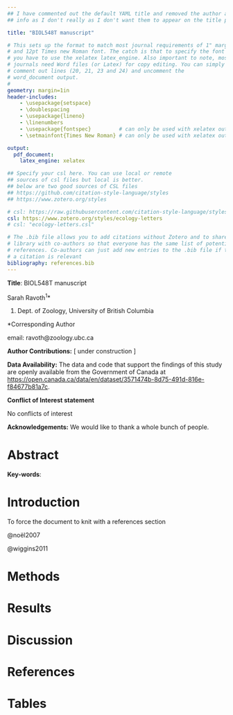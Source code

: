 ```yaml
---
## I have commented out the default YAML title and removed the author and data 
## info as I don't really as I don't want them to appear on the title page

title: "BIOL548T manuscript"

# This sets up the format to match most journal requirements of 1" margins
# and 12pt Times new Roman font. The catch is that to specify the font
# you have to use the xelatex latex_engine. Also important to note, most 
# journals need Word files (or Latex) for copy editing. You can simply
# comment out lines (20, 21, 23 and 24) and uncomment the 
# word_document output. 
# 
geometry: margin=1in
header-includes:
    - \usepackage{setspace}
    - \doublespacing
    - \usepackage{lineno}
    - \linenumbers
    - \usepackage{fontspec}         # can only be used with xelatex output
    - \setmainfont{Times New Roman} # can only be used with xelatex output

output:
  pdf_document:
    latex_engine: xelatex

## Specify your csl here. You can use local or remote 
## sources of csl files but local is better.
## below are two good sources of CSL files
## https://github.com/citation-style-language/styles
## https://www.zotero.org/styles

# csl: https://raw.githubusercontent.com/citation-style-language/styles/master/ecology-letters.csl
csl: https://www.zotero.org/styles/ecology-letters
# csl: "ecology-letters.csl"

# The .bib file allows you to add citations without Zotero and to share your
# library with co-authors so that everyone has the same list of potential
# references. Co-authors can just add new entries to the .bib file if they think
# a citation is relevant
bibliography: references.bib
---
```


**Title**: BIOL548T manuscript

Sarah Ravoth^1^\*

1.  Dept. of Zoology, University of British Columbia

\*Corresponding Author

email: ravoth\@zoology.ubc.ca

**Author Contributions:** [ under construction ]

**Data Availability:** The data and code that support the findings of this study are openly available from the Government of Canada at <https://open.canada.ca/data/en/dataset/3571474b-8d75-491d-816e-f84677b81a7c>.

**Conflict of Interest statement**

No conflicts of interest

**Acknowledgements:** We would like to thank a whole bunch of people.

\newpage

# Abstract

**Key-words**:

\newpage

# Introduction

To force the document to knit with a references section

@noël2007

@wiggins2011

# Methods

# Results

# Discussion

# References

```{=html}
<!-- this littel code block is a comment that won't show up in the knitted 
document. It is a good way to add hidden things and comments to your RMarkdown 
document. For example... -->
```
```{=html}
<!-- this little chunk of code (the ::: stuff below) forces the references to show up here. If you
don't use this then they are put at the end of the document by default -->
```
::: {#refs}
:::

```{=tex}
\vspace{-2pc}
\setlength{\parindent}{-0.5in}
\setlength{\leftskip}{-1in}
\setlength{\parskip}{8pt}
```
\newpage

# Tables

